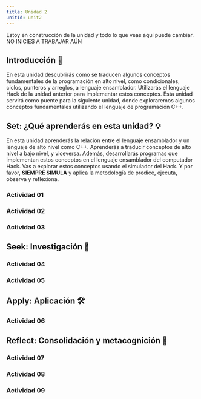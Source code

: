 ```yaml
---
title: Unidad 2
unitId: unit2
---
```



<Aside type="danger">Estoy en construcción de la unidad y todo lo que veas 
aquí puede cambiar. NO INICIES A TRABAJAR AÚN</Aside>

## Introducción 📜
En esta unidad descubrirás cómo se traducen algunos conceptos fundamentales de
la programación en alto nivel, como condicionales, ciclos, punteros y arreglos, 
a lenguaje ensamblador. Utilizarás el lenguaje Hack de la unidad anterior 
para implementar estos conceptos. Esta unidad servirá como puente para la siguiente 
unidad, donde exploraremos algunos conceptos fundamentales utilizando el lenguaje
de programación C++.

## Set: ¿Qué aprenderás en esta unidad? 💡

En esta unidad aprenderás la relación entre el lenguaje ensamblador y un lenguaje de 
alto nivel como C++. Aprenderás a traducir conceptos de alto nivel a bajo nivel,
y viceversa. Además, desarrollarás programas que implementan estos conceptos en el
lenguaje ensamblador del computador Hack. Vas a explorar estos conceptos usando
el simulador del Hack. Y por favor, **SIEMPRE SIMULA** y aplica la metodología de
predice, ejecuta, observa y reflexiona.

### Actividad 01

<ActivityPlaceholder 
  id='activity01'
  unit={frontmatter.unitId} 
/>

### Actividad 02

<ActivityPlaceholder 
  id='activity02'
  unit={frontmatter.unitId} 
/>

### Actividad 03

<ActivityPlaceholder 
  id='activity03'
  unit={frontmatter.unitId} 
/>

## Seek: Investigación 🔎

### Actividad 04

<ActivityPlaceholder 
  id='activity04'
  unit={frontmatter.unitId} 
/>

### Actividad 05

<ActivityPlaceholder 
  id='activity05'
  unit={frontmatter.unitId} 
/>

## Apply: Aplicación 🛠

### Actividad 06

<ActivityPlaceholder 
  id='activity06'
  unit={frontmatter.unitId} 
/>

## Reflect: Consolidación y metacognición 🤔

### Actividad 07

<ActivityPlaceholder 
  id='activity07'
  unit={frontmatter.unitId} 
/>
### Actividad 08
<ActivityPlaceholder 
  id='activity08'
  unit={frontmatter.unitId} 
/>
### Actividad 09    
<ActivityPlaceholder 
  id='activity09'
  unit={frontmatter.unitId} 
/>

